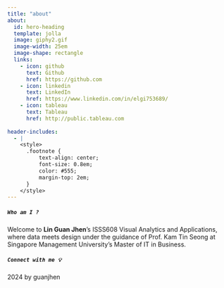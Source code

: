 ```yaml
---
title: "about"
about:
  id: hero-heading
  template: jolla
  image: giphy2.gif
  image-width: 25em
  image-shape: rectangle
  links:
    - icon: github
      text: Github
      href: https://github.com
    - icon: linkedin
      text: LinkedIn
      href: https://www.linkedin.com/in/elgi753689/
    - icon: tableau
      text: Tableau
      href: http://public.tableau.com
      
header-includes:
  - |
    <style>
      .footnote {
          text-align: center;
          font-size: 0.8em;
          color: #555;
          margin-top: 2em;
      }
    </style>
---
```





::: {#hero-heading}
##### `Who am I ?`

Welcome to **Lin Guan Jhen**'s ISSS608 Visual Analytics and Applications, where data meets design under the guidance of Prof. Kam Tin Seong at Singapore Management University's Master of IT in Business.

##### `Connect with me 💡`
:::

<div class="footnote" id="footnote">
2024 by guanjhen
</div>

<!-- Google tag (gtag.js) -->

```{=html}
<script async src="https://www.googletagmanager.com/gtag/js?id=G-65B5RWMGTX"></script>
```
```{=html}
<script>
  window.dataLayer = window.dataLayer || [];
  function gtag(){dataLayer.push(arguments);}
  gtag('js', new Date());

  gtag('config', 'G-65B5RWMGTX');
</script>
```
